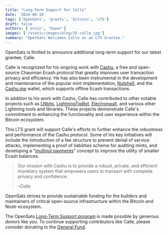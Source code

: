 ```yaml
---
title: "Long-Term Support For Calle"
date: '2024-06-18'
tags: ['OpenSats', 'grants', 'bitcoin', 'LTS']
draft: false
authors: ['arvin', 'bayer']
images: ['/static/images/blog/35-calle.jpg']
summary: "OpenSats Welcomes Calle as an LTS Grantee."
---
```


OpenSats is thrilled to announce additional long-term support for our latest
grantee, Calle.

Calle is recognized for his ongoing work with [Cashu](https://cashu.space/), a
free and open-source Chaumian Ecash protocol that greatly improves user
transaction privacy and efficiency. He has also been instrumental in the
development and maintenance of the popular mint implementation,
[Nutshell](https://github.com/cashubtc/nutshell), and the
[Cashu.me](http://cashu.me) wallet, which supports offline Ecash transactions.

In addition to his work with Cashu, Calle has contributed to other notable
projects such as [LNbits](https://github.com/lnbits/lnbits),
[LightningTipBot](https://github.com/LightningTipBot/LightningTipBot),
[Electronwall](https://github.com/callebtc/electronwall), and various other
Lightning tools and libraries. These projects demonstrate Calle's commitment to
enhancing the functionality and user experience within the Bitcoin ecosystem.

This LTS grant will support Calle's efforts to further enhance the robustness
and performance of the Cashu protocol. Some of his key initiatives will include
the introduction of a fee structure to prevent denial of service attacks,
implementing a proof of liabilities scheme for auditing mints, and developing a
"[multinut payments](https://github.com/cashubtc/nuts/pull/103)" concept to
improve the utility of smaller Ecash balances.

> Our mission with Cashu is to provide a robust, private, and efficient monetary
> system that empowers users to transact with complete privacy and confidence.
>
><cite>–Calle</cite>

OpenSats strives to provide sustainable funding for the builders and maintainers
of critical open-source infrastructure within the Bitcoin and Nostr ecosystem.

The OpenSats [Long-Term Support
program](/blog/announcing-lts-grant-program-to-support-bitcoin-core-contributors)
is made possible by generous donors like you. To continue supporting
contributors like Calle, please consider donating to the [General
Fund](/funds/general).
